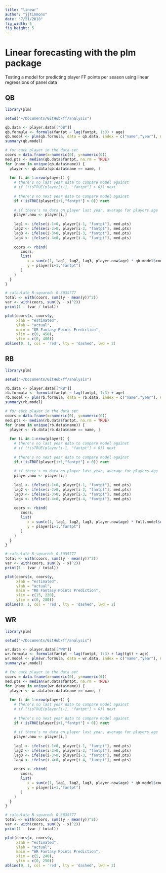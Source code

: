 ```yaml
---
title: "linear"
author: "jjtimmons"
date: "7/21/2018"
fig_width: 5 
fig_height: 5
---
```


# Linear forecasting with the plm package

Testing a model for predicting player FF points per season using linear regressions of panel data

## QB

```r
library(plm)

setwd("~/Documents/GitHub/ff/analysis")

qb.data <- player.data[["QB"]]
qb.formula <- formula(fantpt ~ lag(fantpt, 1:3) + age)
qb.model <- plm(qb.formula, data = qb.data, index = c("name","year"), model="pooling")
summary(qb.model)

# for each player in the data set
coors = data.frame(x=numeric(0), y=numeric(0))
med.pts <- median(qb.data$fantpt, na.rm = TRUE)
for (name in unique(qb.data$name)) {
  player <- qb.data[qb.data$name == name, ]
  
  for (i in 1:nrow(player)) {
    # there's no last year data to compare model against
    # if (!isTRUE(player[i-1, "fantpt"] > 0)) next
    
    # there's no next year data to compare model against
    if (!isTRUE(player[i+1,"fantpt"] > 0)) next
    
    # if there's no data on player last year, average for players age
    player.now <- player[i,]
    
    lag1 <- ifelse(i-1>0, player[i-1, "fantpt"], med.pts)
    lag2 <- ifelse(i-2>0, player[i-2, "fantpt"], med.pts)
    lag3 <- ifelse(i-3>0, player[i-3, "fantpt"], med.pts)
    lag4 <- ifelse(i-4>0, player[i-4, "fantpt"], med.pts)
    
    coors <- rbind(
       coors,
       list(
          x = sum(c(1, lag1, lag2, lag3, player.now$age) * qb.model$coefficients, na.rm = TRUE),
          y = player[i+1,"fantpt"]
       )
    )
  }
}

# calculate R-squared: 0.3035777
total <- with(coors, sum((y - mean(y))^2))
var <- with(coors, sum((y - x)^2))
print(1 - (var / total))

plot(coors$x, coors$y,
     xlab = "estimated",
     ylab = "actual",
     main = "QB Fantasy Points Prediction",
     xlim = c(0, 450),
     ylim = c(0, 400))
abline(0, 1, col = 'red', lty = 'dashed', lwd = 2)

```

## RB

```r
library(plm)

setwd("~/Documents/GitHub/ff/analysis")

rb.data <- player.data[["RB"]]
rb.formula <- formula(fantpt ~ lag(fantpt, 1:3) + age)
rb.model <- plm(rb.formula, data = rb.data, index = c("name","year"), model="pooling")
summary(rb.model)

# for each player in the data set
coors = data.frame(x=numeric(0), y=numeric(0))
med.pts <- median(rb.data$fantpt, na.rm = TRUE)
for (name in unique(rb.data$name)) {
  player <- rb.data[rb.data$name == name, ]
  
  for (i in 1:nrow(player)) {
    # there's no last year data to compare model against
    # if (!isTRUE(player[i-1, "fantpt"] > 0)) next
    
    # there's no next year data to compare model against
    if (!isTRUE(player[i+1,"fantpt"] > 0)) next
    
    # if there's no data on player last year, average for players age
    player.now <- player[i,]
    
    lag1 <- ifelse(i-1>0, player[i-1, "fantpt"], med.pts)
    lag2 <- ifelse(i-2>0, player[i-2, "fantpt"], med.pts)
    lag3 <- ifelse(i-3>0, player[i-3, "fantpt"], med.pts)
    lag4 <- ifelse(i-4>0, player[i-4, "fantpt"], med.pts)
    
    coors <- rbind(
       coors,
       list(
          x = sum(c(1, lag1, lag2, lag3, player.now$age) * full.model$coefficients, na.rm = TRUE),
          y = player[i+1,"fantpt"]
       )
    )
  }
}

# calculate R-squared: 0.3035777
total <- with(coors, sum((y - mean(y))^2))
var <- with(coors, sum((y - x)^2))
print(1 - (var / total))

plot(coors$x, coors$y,
     xlab = "estimated",
     ylab = "actual",
     main = "RB Fantasy Points Prediction",
     xlim = c(15, 220),
     ylim = c(0, 280))
abline(0, 1, col = 'red', lty = 'dashed', lwd = 2)

```

## WR

```r
library(plm)

setwd("~/Documents/GitHub/ff/analysis")

wr.data <- player.data[["WR"]]
wr.formula <- formula(fantpt ~ lag(fantpt, 1:3) + lag(tgt) + age)
wr.model <- plm(wr.formula, data = wr.data, index = c("name","year"), model="pooling")
summary(wr.model)

# for each player in the data set
coors = data.frame(x=numeric(0), y=numeric(0))
med.pts <- median(wr.data$fantpt, na.rm = TRUE)
for (name in unique(wr.data$name)) {
  player <- wr.data[wr.data$name == name, ]
  
  for (i in 1:nrow(player)) {
    # there's no last year data to compare model against
    # if (!isTRUE(player[i-1, "fantpt"] > 0)) next
    
    # there's no next year data to compare model against
    if (!isTRUE(player[i+1,"fantpt"] > 0)) next
    
    # if there's no data on player last year, average for players age
    player.now <- player[i,]
    
    lag1 <- ifelse(i-1>0, player[i-1, "fantpt"], med.pts)
    lag2 <- ifelse(i-2>0, player[i-2, "fantpt"], med.pts)
    lag3 <- ifelse(i-3>0, player[i-3, "fantpt"], med.pts)
    lag4 <- ifelse(i-4>0, player[i-4, "fantpt"], med.pts)
    
    coors <- rbind(
       coors,
       list(
          x = sum(c(1, lag1, lag2, lag3, player.now$age) * qb.model$coefficients, na.rm = TRUE),
          y = player[i+1,"fantpt"]
       )
    )
  }
}

# calculate R-squared: 0.3035777
total <- with(coors, sum((y - mean(y))^2))
var <- with(coors, sum((y - x)^2))
print(1 - (var / total))

plot(coors$x, coors$y,
     xlab = "estimated",
     ylab = "actual",
     main = "WR Fantasy Points Prediction",
     xlim = c(5, 240),
     ylim = c(0, 250))
abline(0, 1, col = 'red', lty = 'dashed', lwd = 2)

```
